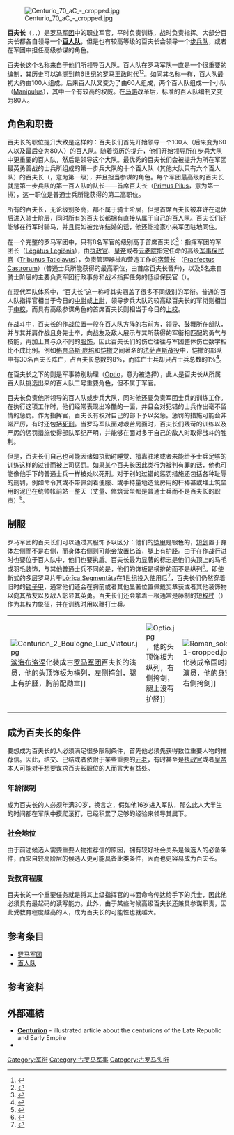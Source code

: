 {{Link style|time=2015-12-13T14:38:50+00:00}}
{{about||运通公司发行的签账卡|百夫长卡}}
[[File:Centurio_70_aC_-_cropped.jpg|right]]

'''百夫长'''（{{lang-en|Centurion}}，{{lang-la|Centurio}}，{{lang-el|κεντυρίων}}）是[[罗马军团|罗马军团]]中的职业军官，平时负责训练，战时负责指挥。大部分百夫长都各自领导一个'''[[百人队|百人队]]'''，但是也有较高等级的百夫长会领导一个[[步兵队|步兵队]]，或者在军团中担任高级参谋的角色。

百夫长这个名称来自于他们所领导百人队。百人队在罗马军队一直是一个很重要的编制，其历史可以追溯到前6世纪的[[罗马王政时代|罗马王政时代]]<ref>{{cite book|isbn=7-80628-381-1|title=罗马帝国|author=夏遇南|publisher=三秦出版社|year=2000年|pages=第22页}}</ref><ref>{{citeweb|url=http://www.cawhi.com/show.aspx?id=4943&cid=16|title=罗马早期文明的特点|accessdate=2008-12-26}}{{dead link|date=2018年1月 |bot=InternetArchiveBot |fix-attempted=yes }}</ref>。如同其名称一样，百人队最初大约由100人组成。后来百人队又变为了由60人组成，两个百人队组成一个小队（[[:en:Maniple_(military_unit)|Manipulus]]），其中一个有较高的权威。在[[马略|马略]]改革后，标准的百人队编制又变为80人。

== 角色和职责 ==
百夫长的职位提升大致是这样的：百夫长们首先开始领导一个100人（后来变为60人以及最后变为80人）的百人队。随着资历的提升，他们开始领导所在步兵大队中更重要的百人队，然后是领导这个大队。最优秀的百夫长们会被提升为所在军团最英勇善战的士兵所组成的第一步兵大队的十个百人队（其他大队只有六个百人队）的百夫长（{{lang-la|Primi Ordines}}，意为第一级），并且担当参谋的角色。每个军团最高级的百夫长就是第一步兵队的第一百人队的队长——首席百夫长（[[:en:Primus_Pilus|Primus Pilus]]，意为第一排），这一职位是普通士兵所能获得的第二高职位。

所有的百夫长，无论级别多高，都不属于骑士阶层，但是首席百夫长被准许在退休后进入骑士阶层，同时所有的百夫长都拥有直接从属于自己的百人队。百夫长们还能够在行军时骑马，并且假如被允许结婚的话，他还能接家小来军团驻地同住。

在一个完整的罗马军团中，只有8名军官的级别高于首席百夫长<ref>{{cite web|url=http://blog.sina.com.cn/s/blog_45755ced010005el.html|title=Senior Officers of the Roman Legion（罗马军团高级军官）|accessdate=2008-12-23|archive-date=2021-03-01|archive-url=https://web.archive.org/web/20210301152508/http://blog.sina.com.cn/s/blog_45755ced010005el.html|dead-url=no}}</ref>：指挥军团的军团长（[[:en:Legatus|Lēgātus Legiōnis]]），由[[执政官|执政官]]、[[罗马皇帝|皇帝]]或者[[元老院|元老院]]指定任命的高级[[军事保民官|军事保民官]]（[[:en:Tribunus_Taticlavus|Tribunus Taticlavus]]），负责管理器械和营造工作的[[宿营长|宿营长]] （[[:en:Praefectus_Castrorum|Praefectus Castrorum]]）(普通士兵所能获得的最高职位，由首席百夫长晉升)，以及5名来自骑士阶层的主要负责军团行政事务和战术指挥任务的低级保民官（{{lang-la|Tribūnī Angusticlāviī}}）。

在现代军队体系中，“百夫长”这一称呼其实涵盖了很多不同级别的军衔。普通的百人队指挥官相当于今日的[[中尉|中尉]]或[[上尉|上尉]]，领导步兵大队的较高级百夫长的军衔则相当于[[中校|中校]]，而具有高级参谋角色的首席百夫长则相当于今日的[[上校|上校]]。

在战斗中，百夫长的作战位置一般在百人队[[方阵|方阵]]的右前方，领导、鼓舞所在部队，并与其并肩作战且身先士卒，向战友及敌人展示与其所获得的军衔相匹配的勇气与技能，再加上其与众不同的[[#制服|服饰]]，因此百夫长们的伤亡往往与军团整体伤亡数字相比不成比例。例如[[格奈乌斯·庞培|格奈乌斯·庞培]]和[[恺撒|恺撒]]之间著名的[[法萨卢斯战役|法萨卢斯战役]]中，恺撒的部队中有30名百夫长阵亡，占百夫长总数的8%，而阵亡士兵却只占士兵总数的1%<ref>{{cite book|isbn=7-100-01932-X/K|author=Yann Le Bohec|title=恺撒|publisher=商务印书馆|year=1995|others=吴模信 译|pages=131页}}</ref>。

在百夫长之下的则是军事特别助理（[[:en:Optio|Optio]]，意为被选择），此人是百夫长从所属百人队挑选出来的百人队二号重要角色，但不属于军官。

百夫长负责他所领导的百人队或步兵大队，同时他还要负责军团士兵的训练工作。在执行这项工作时，他们经常表现出冷酷的一面，并且会对犯错的士兵作出毫不留情的惩罚。作为指挥官，百夫长有权对自己的部下予以奖惩。惩罚的措施可能会非常严厉，有时还包括[[死刑|死刑]]。当罗马军队面对艰苦局面时，百夫长们残苛的训练以及严厉的惩罚措施使得部队军纪严明，并能够在面对多于自己的敌人时取得战斗的胜利。

但是，百夫长们自己也可能因诸如执勤时睡觉、擅离驻地或者未能给予士兵足够的训练这样的过错而被上司惩罚。如果某个百夫长因此类行为被判有罪的话，他也可能像他手下的普通士兵一样被处以死刑。对于别的过错的惩罚措施还包括各种耻辱的刑罚，例如命令其或不带佩剑着便服、或手持量地造营房用的杆棒甚或堆土筑垒用的泥巴在统帅帐前站一整天（丈量、修筑营垒都是普通士兵而不是百夫长的职责）<ref>{{cite book|isbn=7100022029|publisher=商务印书馆|year=1996|title=罗马十二帝王传|chapter=第二卷 神圣的奥古斯都传 第24节|pages=59|author=[[:en:Suetonius|苏维托尼乌斯]]|others=张竹明 王乃新 蒋平译|language=zh}}</ref>。

== 制服 ==

罗马军团的百夫长们可以通过其服饰予以区分：他们的[[铠甲|铠甲]]是银色的，[[罗马短剑|短剑]]置于身体左侧而不是右侧，而身体右侧则可能会放置匕首，腿上有[[护胫|护胫]]。由于在作战行进时也要位于百人队中，他们也要执盾。百夫长最为显著的标志是他们头顶上的马毛或羽毛装饰，与其他普通士兵不同的是，他们的饰板是横排的而不是纵列<ref>{{citeweb|url=http://jiazhougongfang.bbs.pepo.cn/page/bbs/pages/bbstopic/getTopicById.aspx?id=580511|title=罗马军队的制服和盔甲|accessdate=2008-12-23}}{{dead link|date=2018年1月 |bot=InternetArchiveBot |fix-attempted=yes }}</ref>。即使新式的多层罗马片甲[[:en:Lorica_segmentata|Lōrīca Segmentāta]]在1世纪投入使用后<ref>{{citeweb|url=http://www.uwants.com/archiver/?tid-4768906.html|title=罗马帝国军团全面接触|accessdate=2008-12-23|archive-date=2016-03-05|archive-url=https://web.archive.org/web/20160305011912/http://www.uwants.com/archiver/?tid-4768906.html|dead-url=no}}</ref>，百夫长们仍然穿着旧时的[[锁子甲|锁子甲]]，通常他们还会在胸前或者其他显著位置佩戴奖章获或者其他装饰物以向其战友以及敌人彰显其英勇。百夫长们还会拿着一根通常是藤制的短[[权杖|权杖]]（{{lang-la|vītis}}）作为其权力象征，并在训练时用以鞭打士兵。
{|
|-
|valign="top"|[[File:Centurion_2_Boulogne_Luc_Viatour.jpg|thumb]][[滨海布洛涅|滨海布洛涅]]化装成古[[罗马军团|罗马军团]]百夫长的演员，他的头顶饰板为横列，左侧挎剑，腿上有护胫，胸前配勋章]]
|valign="top"|[[File:Optio.jpg|thumb]]，他的头顶饰板为纵列，右侧挎剑，腿上没有护胫]]
|valign="top"|[[File:Roman_soldier_in_lorica_segmentata_1-cropped.jpg|thumb]]化装成帝国时期[[罗马军团|罗马军团]]第15军团士兵的演员，他的身穿[[:en:Lorica_Segmentata|Lōrīca Segmentāta]]铠甲，右侧挎剑]]
|}

== 成为百夫长的条件 ==
要想成为百夫长的人必须满足很多限制条件，首先他必须先获得数位重要人物的推荐信。因此，结交、巴结或者依附于某些重要的[[元老院|元老]]，有时甚至是[[罗马执政官|执政官]]或者[[罗马皇帝|皇帝]]本人可能对于想要谋求百夫长职位的人而言大有益处。
=== 年龄限制 ===
成为百夫长的人必须年满30岁，换言之，假如他16岁进入军队，那么此人大半生的时间都在军队中摸爬滚打，已经积累了足够的经验来领导其属下。
=== 社会地位 ===
由于前述候选人需要重要人物推荐信的原因，拥有较好社会关系是候选人的必备条件，而来自较高阶层的候选人更可能具备此类条件，因而也更容易成为百夫长。
=== 受教育程度 ===
百夫长的一个重要任务就是将其上级指挥官的书面命令传达给手下的兵士，因此他必须具有最起码的读写能力。此外，由于某些时候高级百夫长还兼具参谋职责，因此受教育程度越高的人，成为百夫长的可能性也就越大。

== 参考条目 ==
* [[罗马军团|罗马军团]]
* [[百人队|百人队]]

== 参考资料 ==
{{reflist|2}}

==外部連結==
* [http://www.academia.edu/6339769/Centurion '''Centurion'''] {{Wayback|url=http://www.academia.edu/6339769/Centurion |date=20160106124035 }} - illustrated article about the centurions of the Late Republic and Early Empire
* {{Wiktionary-inline}}

{{Authority control}}
[[Category:军衔|Category:军衔]]
[[Category:古罗马军事|Category:古罗马军事]]
[[Category:古罗马头衔|Category:古罗马头衔]]